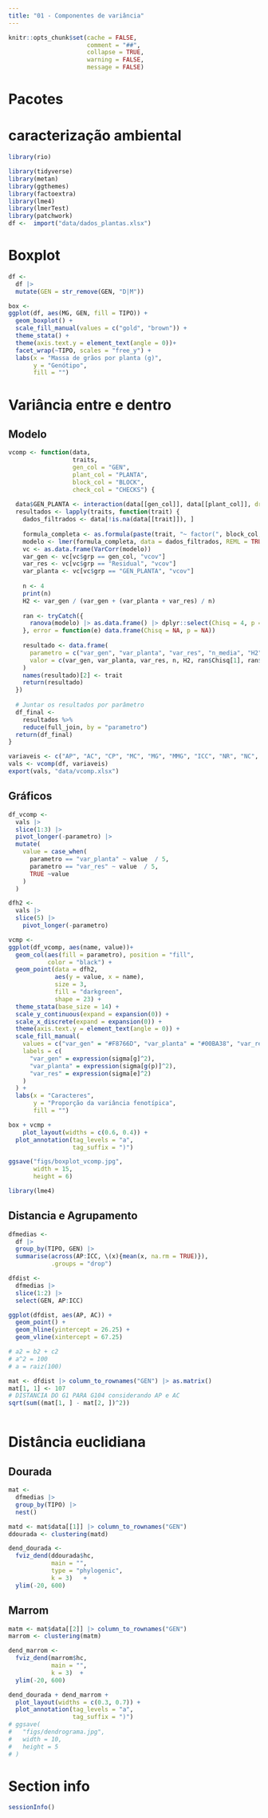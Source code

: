 ```yaml
---
title: "01 - Componentes de variância"
---
```


```r
knitr::opts_chunk$set(cache = FALSE,
                      comment = "##",
                      collapse = TRUE,
                      warning = FALSE,
                      message = FALSE)
```


# Pacotes
# caracterização ambiental

```r
library(rio)

library(tidyverse)
library(metan)
library(ggthemes)
library(factoextra)
library(lme4)
library(lmerTest)
library(patchwork)
df <-  import("data/dados_plantas.xlsx")

```


# Boxplot

```r
df <- 
  df |> 
  mutate(GEN = str_remove(GEN, "D|M"))

box <- 
ggplot(df, aes(MG, GEN, fill = TIPO)) +
  geom_boxplot() +
  scale_fill_manual(values = c("gold", "brown")) +
  theme_stata() +
  theme(axis.text.y = element_text(angle = 0))+
  facet_wrap(~TIPO, scales = "free_y") +
  labs(x = "Massa de grãos por planta (g)",
       y = "Genótipo",
       fill = "")

```


# Variância entre e dentro
## Modelo
```r

vcomp <- function(data,
                  traits, 
                  gen_col = "GEN",
                  plant_col = "PLANTA",
                  block_col = "BLOCK",
                  check_col = "CHECKS") {
  
  data$GEN_PLANTA <- interaction(data[[gen_col]], data[[plant_col]], drop = TRUE)
  resultados <- lapply(traits, function(trait) {
    dados_filtrados <- data[!is.na(data[[trait]]), ]
    
    formula_completa <- as.formula(paste(trait, "~ factor(", block_col, ") + (1|", gen_col, ") + (1|GEN_PLANTA)"))
    modelo <- lmer(formula_completa, data = dados_filtrados, REML = TRUE)
    vc <- as.data.frame(VarCorr(modelo))
    var_gen <- vc[vc$grp == gen_col, "vcov"]
    var_res <- vc[vc$grp == "Residual", "vcov"]
    var_planta <- vc[vc$grp == "GEN_PLANTA", "vcov"]
    
    n <- 4
    print(n)
    H2 <- var_gen / (var_gen + (var_planta + var_res) / n)
    
    ran <- tryCatch({
      ranova(modelo) |> as.data.frame() |> dplyr::select(Chisq = 4, p = 6) |> drop_na()
    }, error = function(e) data.frame(Chisq = NA, p = NA))
    
    resultado <- data.frame(
      parametro = c("var_gen", "var_planta", "var_res", "n_media", "H2", "LRT", "p_genotipo"),
      valor = c(var_gen, var_planta, var_res, n, H2, ran$Chisq[1], ran$p[1])
    )
    names(resultado)[2] <- trait
    return(resultado)
  })
  
  # Juntar os resultados por parâmetro
  df_final <- 
    resultados %>%
    reduce(full_join, by = "parametro")
  return(df_final)
}

variaveis <- c("AP", "AC", "CP", "MC", "MG", "MMG", "ICC", "NR", "NC", "NG")
vals <- vcomp(df, variaveis)
export(vals, "data/vcomp.xlsx")
```

## Gráficos
```r
df_vcomp <- 
  vals |> 
  slice(1:3) |>
  pivot_longer(-parametro) |> 
  mutate(
    value = case_when(
      parametro == "var_planta" ~ value  / 5,
      parametro == "var_res" ~ value  / 5,
      TRUE ~value
    )
  )

dfh2 <- 
  vals |> 
  slice(5) |> 
    pivot_longer(-parametro)

vcmp <-
ggplot(df_vcomp, aes(name, value))+
  geom_col(aes(fill = parametro), position = "fill",
           color = "black") +
  geom_point(data = dfh2,
             aes(y = value, x = name),
             size = 3,
             fill = "darkgreen",
             shape = 23) +
  theme_stata(base_size = 14) +
  scale_y_continuous(expand = expansion(0)) +
  scale_x_discrete(expand = expansion(0)) +
  theme(axis.text.y = element_text(angle = 0)) +
  scale_fill_manual(
    values = c("var_gen" = "#F8766D", "var_planta" = "#00BA38", "var_res" = "#619CFF"),
    labels = c(
      "var_gen" = expression(sigma[g]^2),
      "var_planta" = expression(sigma[g(p)]^2),
      "var_res" = expression(sigma[e]^2)
    )
  ) +
  labs(x = "Caracteres",
       y = "Proporção da variância fenotípica",
       fill = "")

box + vcmp +
    plot_layout(widths = c(0.6, 0.4)) +
  plot_annotation(tag_levels = "a", 
                  tag_suffix = ")")

ggsave("figs/boxplot_vcomp.jpg",
       width = 15,
       height = 6)
```

```r
library(lme4)


```


## Distancia e Agrupamento

```r

dfmedias <- 
  df |> 
  group_by(TIPO, GEN) |> 
  summarise(across(AP:ICC, \(x){mean(x, na.rm = TRUE)}),
            .groups = "drop")

dfdist <- 
  dfmedias |> 
  slice(1:2) |> 
  select(GEN, AP:ICC)

ggplot(dfdist, aes(AP, AC)) +
  geom_point() +
  geom_hline(yintercept = 26.25) +
  geom_vline(xintercept = 67.25)

# a2 = b2 + c2
# a^2 = 100
# a = raiz(100)

mat <- dfdist |> column_to_rownames("GEN") |> as.matrix()
mat[1, 1] <- 107
# DISTANCIA DO G1 PARA G104 considerando AP e AC
sqrt(sum((mat[1, ] - mat[2, ])^2))



```


# Distância euclidiana
## Dourada
```r
mat <- 
  dfmedias |> 
  group_by(TIPO) |> 
  nest()

matd <- mat$data[[1]] |> column_to_rownames("GEN")
ddourada <- clustering(matd)

dend_dourada <- 
  fviz_dend(ddourada$hc,
            main = "",
            type = "phylogenic",
            k = 3)   +
  ylim(-20, 600)

```

## Marrom
```r
matm <- mat$data[[2]] |> column_to_rownames("GEN")
marrom <- clustering(matm)

dend_marrom <- 
  fviz_dend(marrom$hc,
            main = "",
            k = 3)  +
  ylim(-20, 600)

dend_dourada + dend_marrom +
  plot_layout(widths = c(0.3, 0.7)) +
  plot_annotation(tag_levels = "a", 
                  tag_suffix = ")")
# ggsave(
#   "figs/dendrograma.jpg",
#   width = 10,
#   height = 5
# )
```


# Section info
```r
sessionInfo()
```

